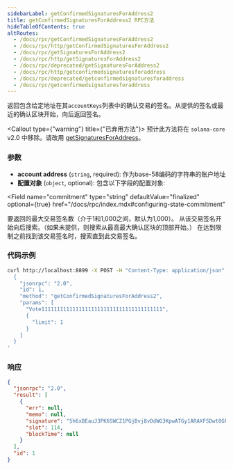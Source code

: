 ```yaml
---
sidebarLabel: getConfirmedSignaturesForAddress2
title: getConfirmedSignaturesForAddress2 RPC方法
hideTableOfContents: true
altRoutes:
  - /docs/rpc/getConfirmedSignaturesForAddress2
  - /docs/rpc/http/getConfirmedSignaturesForAddress2
  - /docs/rpc/getSignaturesForAddress2
  - /docs/rpc/http/getSignaturesForAddress2
  - /docs/rpc/deprecated/getSignaturesForAddress2
  - /docs/rpc/http/getconfirmedsignaturesforaddress
  - /docs/rpc/deprecated/getconfirmedsignaturesforaddress
  - /docs/rpc/getconfirmedsignaturesforaddress
---
```


返回包含给定地址在其`accountKeys`列表中的确认交易的签名。从提供的签名或最近的确认区块开始，向后返回签名。

<Callout type={"warning"} title={"已弃用方法"}>
  预计此方法将在 `solana-core` v2.0 中移除。请改用
  [getSignaturesForAddress](/docs/rpc/http/getSignaturesForAddress)。
</Callout>

<DocSideBySide>

<DocLeftSide>

### 参数

- **account address** (`string`, required): 作为base-58编码的字符串的账户地址
- **配置对象** (`object`, optional): 包含以下字段的配置对象:

<Field
  name="commitment"
  type="string"
  defaultValue="finalized"
  optional={true}
  href="/docs/rpc/index.mdx#configuring-state-commitment"
></Field>

<Field name="limit" type="number" optional={true}>
  要返回的最大交易签名数（介于1和1,000之间，默认为1,000）。
</Field>

<Field name="before" type="string" optional={true}>
  从该交易签名开始向后搜索。（如果未提供，则搜索从最高最大确认区块的顶部开始。）
</Field>

<Field name="until" type="string" optional={true}>
  在达到限制之前找到该交易签名时，搜索直到此交易签名。
</Field>

</DocLeftSide>

<DocRightSide>

### 代码示例

```bash
curl http://localhost:8899 -X POST -H "Content-Type: application/json" -d '
  {
    "jsonrpc": "2.0",
    "id": 1,
    "method": "getConfirmedSignaturesForAddress2",
    "params": [
      "Vote111111111111111111111111111111111111111",
      {
        "limit": 1
      }
    ]
  }
'
```

### 响应

```json
{
  "jsonrpc": "2.0",
  "result": [
    {
      "err": null,
      "memo": null,
      "signature": "5h6xBEauJ3PK6SWCZ1PGjBvj8vDdWG3KpwATGy1ARAXFSDwt8GFXM7W5Ncn16wmqokgpiKRLuS83KUxyZyv2sUYv",
      "slot": 114,
      "blockTime": null
    }
  ],
  "id": 1
}
```

</DocRightSide>
</DocSideBySide>
